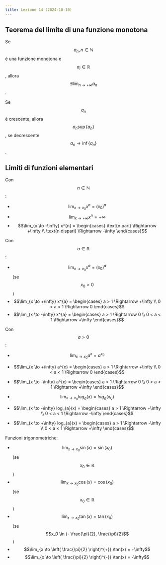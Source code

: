 ```yaml
---
title: Lezione 14 (2024-10-10)
---
```


## Teorema del limite di una funzione monotona

Se $$a_n, n \in \mathbb{N}$$ è una funzione monotona e $$a_i \in \mathbb{R}$$,
allora $$\exists \lim_{n \to +\infty} a_n$$.

Se $$a_n$$ è crescente, allora $$a_n \sup \{ a_n \}$$, se decrescente
$$a_n \to \inf \{ a_n \}$$.

## Limiti di funzioni elementari

Con $$n \in \mathbb{N}$$:

- $$\lim_{x \to x_0} x^{n} = (x_0)^{n}$$
- $$\lim_{x \to +\infty} x^{n} = +\infty$$
- $$\lim_{x \to -\infty} x^{n} = \begin{cases} \text{n pari} \Rightarrow +\infty \\ \text{n dispari} \Rightarrow -\infty \end{cases}$$

Con $$a \in \mathbb{R}$$:

- $$\lim_{x \to x_0} x^{a} = (x_0)^{a}$$ (se $$x_0 > 0$$)
- $$\lim_{x \to +\infty} x^{a} = \begin{cases} a > 1 \Rightarrow +\infty \\ 0 < a < 1 \Rightarrow 0 \end{cases}$$
- $$\lim_{x \to -\infty} x^{a} = \begin{cases} a > 1 \Rightarrow 0 \\ 0 < a < 1 \Rightarrow +\infty \end{cases}$$

Con $$a > 0$$:

- $$\lim_{x \to x_0} a^{x} = a^{x_0}$$
- $$\lim_{x \to +\infty} a^{x} = \begin{cases} a > 1 \Rightarrow +\infty \\ 0 < a < 1 \Rightarrow 0 \end{cases}$$
- $$\lim_{x \to -\infty} a^{x} = \begin{cases} a > 1 \Rightarrow 0 \\ 0 < a < 1 \Rightarrow +\infty \end{cases}$$

- $$\lim_{x \to x_0} log_{a}(x) = log_{a}(x_0)$$
- $$\lim_{x \to -\infty} log_{a}(x) = \begin{cases} a > 1 \Rightarrow +\infty \\ 0 < a < 1 \Rightarrow -\infty \end{cases}$$
- $$\lim_{x \to +\infty} log_{a}(x) = \begin{cases} a > 1 \Rightarrow -\infty \\ 0 < a < 1 \Rightarrow +\infty \end{cases}$$

Funzioni trigonometriche:

- $$\lim_{x \to x_0} \sin(x) = \sin(x_0)$$ (se $$x_0 \in \mathbb{R}$$)
- $$\lim_{x \to x_0} \cos(x) = \cos(x_0)$$ (se $$x_0 \in \mathbb{R}$$)
- $$\lim_{x \to x_0} \tan(x) = \tan(x_0)$$ (se
  $$x_0 \in (- \frac{\pi}{2}, \frac{\pi}{2}$$)
- $$\lim_{x \to \left( \frac{\pi}{2} \right)^{+}} \tan(x) = +\infty$$
- $$\lim_{x \to \left( \frac{\pi}{2} \right)^{-}} \tan(x) = -\infty$$
